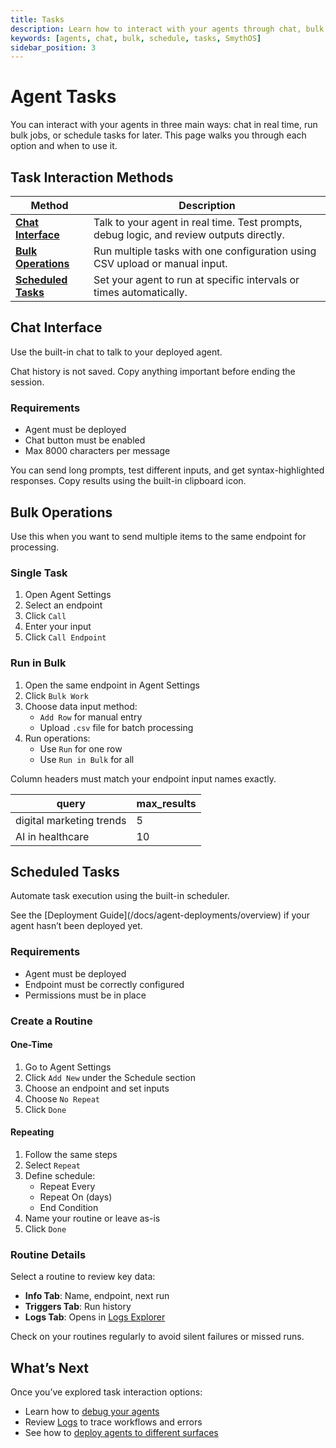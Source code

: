 ```yaml
---
title: Tasks
description: Learn how to interact with your agents through chat, bulk operations, and scheduled tasks.
keywords: [agents, chat, bulk, schedule, tasks, SmythOS]
sidebar_position: 3
---
```


# Agent Tasks

You can interact with your agents in three main ways: chat in real time, run bulk jobs, or schedule tasks for later. This page walks you through each option and when to use it.

<Spacer size="md" />

## Task Interaction Methods

| Method | Description |
|--------|-------------|
| [**Chat Interface**](#chat-interface) | Talk to your agent in real time. Test prompts, debug logic, and review outputs directly. |
| [**Bulk Operations**](#bulk-operations) | Run multiple tasks with one configuration using CSV upload or manual input. |
| [**Scheduled Tasks**](#scheduled-tasks) | Set your agent to run at specific intervals or times automatically. |

<Spacer size="md" />

## Chat Interface

Use the built-in chat to talk to your deployed agent.

<InfoCallout title="Heads-up">
Chat history is not saved. Copy anything important before ending the session.
</InfoCallout>

### Requirements

- Agent must be deployed
- Chat button must be enabled
- Max 8000 characters per message

<TipCallout title="Tip">
You can send long prompts, test different inputs, and get syntax-highlighted responses. Copy results using the built-in clipboard icon.
</TipCallout>

<Arcade
  src="https://demo.arcade.software/6WzsfgFB0IBL2m7V6o3f?embed&embed_mobile=tab&embed_desktop=inline&show_copy_link=true"
  title="Chat with Agent | SmythOS"
/>

<Spacer size="lg" />

## Bulk Operations

Use this when you want to send multiple items to the same endpoint for processing.

### Single Task

1. Open Agent Settings  
2. Select an endpoint  
3. Click `Call`  
4. Enter your input  
5. Click `Call Endpoint`

### Run in Bulk

1. Open the same endpoint in Agent Settings  
2. Click `Bulk Work`  
3. Choose data input method:
   - `Add Row` for manual entry
   - Upload `.csv` file for batch processing  
4. Run operations:
   - Use `Run` for one row
   - Use `Run in Bulk` for all

<InfoCallout title="CSV Format">
Column headers must match your endpoint input names exactly.

| query                     | max_results |
|--------------------------|-------------|
| digital marketing trends | 5           |
| AI in healthcare         | 10          |
</InfoCallout>

<Arcade
  src="https://demo.arcade.software/AqIFSwVYbUUxd2ndStlu?embed&embed_mobile=tab&embed_desktop=inline&show_copy_link=true"
  title="Bulk Processing | SmythOS"
/>

<Spacer size="lg" />

## Scheduled Tasks

Automate task execution using the built-in scheduler.

<InfoCallout>
See the [Deployment Guide](/docs/agent-deployments/overview) if your agent hasn’t been deployed yet.
</InfoCallout>

### Requirements

- Agent must be deployed  
- Endpoint must be correctly configured  
- Permissions must be in place

### Create a Routine

#### One-Time

1. Go to Agent Settings  
2. Click `Add New` under the Schedule section  
3. Choose an endpoint and set inputs  
4. Choose `No Repeat`  
5. Click `Done`

#### Repeating

1. Follow the same steps  
2. Select `Repeat`  
3. Define schedule:
   - Repeat Every
   - Repeat On (days)
   - End Condition  
4. Name your routine or leave as-is  
5. Click `Done`

<Arcade
  src="https://demo.arcade.software/5NPb5R6hXdIqrB6Pozxc?embed&embed_mobile=tab&embed_desktop=inline&show_copy_link=true"
  title="Scheduler | SmythOS"
/>

<Spacer size="md" />

### Routine Details

Select a routine to review key data:

- **Info Tab**: Name, endpoint, next run  
- **Triggers Tab**: Run history  
- **Logs Tab**: Opens in [Logs Explorer](/docs/agent-studio/manage-agents/logs)

<TipCallout title="Stay Consistent">
Check on your routines regularly to avoid silent failures or missed runs.
</TipCallout>

<Spacer size="lg" />

## What’s Next

Once you’ve explored task interaction options:

- Learn how to [debug your agents](/docs/agent-studio/build-agents/debugging)
- Review [Logs](/docs/agent-studio/manage-agents/logs) to trace workflows and errors
- See how to [deploy agents to different surfaces](/docs/agent-deployments/overview)
